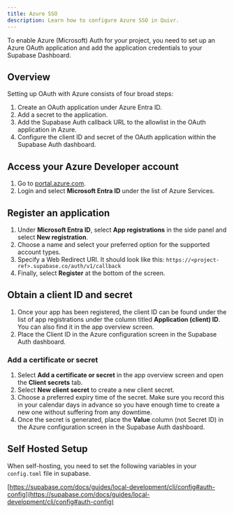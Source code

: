 ```yaml
---
title: Azure SSO
description: Learn how to configure Azure SSO in Quivr.
---
```


To enable Azure (Microsoft) Auth for your project, you need to set up an Azure OAuth application and add the application credentials to your Supabase Dashboard.

## Overview

Setting up OAuth with Azure consists of four broad steps:

1. Create an OAuth application under Azure Entra ID.
2. Add a secret to the application.
3. Add the Supabase Auth callback URL to the allowlist in the OAuth application in Azure.
4. Configure the client ID and secret of the OAuth application within the Supabase Auth dashboard.

## Access your Azure Developer account

1. Go to [portal.azure.com](https://portal.azure.com).
2. Login and select **Microsoft Entra ID** under the list of Azure Services.

## Register an application

1. Under **Microsoft Entra ID**, select **App registrations** in the side panel and select **New registration**.
2. Choose a name and select your preferred option for the supported account types.
3. Specify a Web Redirect URI. It should look like this: `https://<project-ref>.supabase.co/auth/v1/callback`
4. Finally, select **Register** at the bottom of the screen.

## Obtain a client ID and secret

1. Once your app has been registered, the client ID can be found under the list of app registrations under the column titled **Application (client) ID**. You can also find it in the app overview screen.
2. Place the Client ID in the Azure configuration screen in the Supabase Auth dashboard.

### Add a certificate or secret

1. Select **Add a certificate or secret** in the app overview screen and open the **Client secrets** tab.
2. Select **New client secret** to create a new client secret.
3. Choose a preferred expiry time of the secret. Make sure you record this in your calendar days in advance so you have enough time to create a new one without suffering from any downtime.
4. Once the secret is generated, place the **Value** column (not Secret ID) in the Azure configuration screen in the Supabase Auth dashboard.

## Self Hosted Setup

When self-hosting, you need to set the following variables in your `config.toml` file in supabase.

[https://supabase.com/docs/guides/local-development/cli/config#auth-config](https://supabase.com/docs/guides/local-development/cli/config#auth-config)
